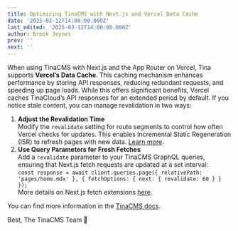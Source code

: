 ```yaml
---
title: Optimizing TinaCMS with Next.js and Vercel Data Cache
date: '2025-03-12T14:00:00.000Z'
last_edited: '2025-03-12T14:00:00.000Z'
author: Brook Jeynes
prev: ''
next: ''
---
```


When using TinaCMS with Next.js and the App Router on Vercel, Tina supports **Vercel’s Data Cache**. This caching mechanism enhances performance by storing API responses, reducing redundant requests, and speeding up page loads. While this offers significant benefits, Vercel caches TinaCloud’s API responses for an extended period by default. If you notice stale content, you can manage revalidation in two ways:

1. **Adjust the Revalidation Time**\
   Modify the `revalidate` setting for route segments to control how often Vercel checks for updates. This enables Incremental Static Regeneration (ISR) to refresh pages with new data. [Learn more](https://nextjs.org/docs/app/api-reference/file-conventions/route-segment-config#revalidate).
2. **Use Query Parameters for Fresh Fetches**\
   Add a `revalidate` parameter to your TinaCMS GraphQL queries, ensuring that Next.js fetch requests are updated at a set interval:\
   `const response = await client.queries.page({ relativePath: 'pages/home.mdx' }, { fetchOptions: { next: { revalidate: 60 } } });`\
   More details on Next.js fetch extensions [here](https://nextjs.org/docs/app/api-reference/functions/fetch).

You can find more information in the [TinaCMS docs](https://tina.io/docs/frameworks/next/overview#updates-not-reflecting-correctly-on-page).

Best,
The TinaCMS Team 🦙
